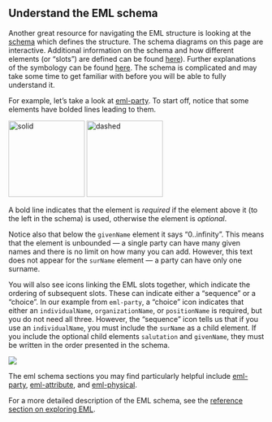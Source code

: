 ## Understand the EML schema

Another great resource for navigating the EML structure is looking at the [schema](https://eml.ecoinformatics.org/schema/) which defines the structure. The schema diagrams on this page are interactive. Additional information on the schema and how different elements (or "slots") are defined can be found [here](https://knb.ecoinformatics.org/#external//emlparser/docs/eml-2.1.1/index.html)). Further explanations of the symbology can be found [here](https://manual.altova.com/xmlspy/spyenterprise/index.html?xseditingviews_schv_cmview_objects.htm). The schema is complicated and may take some time to get familiar with before you will be able to fully understand it.

For example, let's take a look at [eml-party](https://eml.ecoinformatics.org/images/eml-party.png). To start off, notice that some elements have bolded lines leading to them.

<img src="../images/eml-party.png" alt="solid" style="width: 150px;"/>  <img src="../images/eml-givenname.png" alt="dashed" style="width: 150px;"/>

A bold line indicates that the element is _required_ if the element above it (to the left in the schema) is used, otherwise the element is _optional_.

Notice also that below the `givenName` element it says "0..infinity". This means that the element is unbounded &mdash; a single party can have many given names and there is no limit on how many you can add. However, this text does not appear for the `surName` element &mdash; a party can have only one surname.

You will also see icons linking the EML slots together, which indicate the ordering of subsequent slots. These can indicate either a "sequence" or a "choice". In our example from `eml-party`, a "choice" icon indicates that either an `individualName`, `organizationName`, or `positionName` is required, but you do not need all three. However, the "sequence" icon tells us that if you use an `individualName`, you must include the `surName` as a child element. If you include the optional child elements `salutation` and `givenName`, they must be written in the order presented in the schema.

![](../images/eml-party.png)

The eml schema sections you may find particularly helpful include [eml-party](https://eml.ecoinformatics.org/images/eml-party.png), [eml-attribute](https://eml.ecoinformatics.org/images/eml-attribute.png), and [eml-physical](https://eml.ecoinformatics.org/images/eml-physical.png). 

For a more detailed description of the EML schema, see the [reference section on exploring EML](https://nceas.github.io/datateam-training/reference/explore-eml.html).
